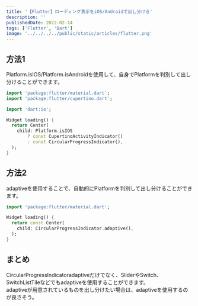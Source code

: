 ```yaml
---
title: '【Flutter】ローディング表示をiOS/Androidで出し分ける'
description: ''
publishedDate: 2022-02-14
tags: ['Flutter', 'Dart']
image: '../../../../public/static/articles/flutter.png'
---
```


## 方法1

Platform.isIOS/Platform.isAndroidを使用して、自身でPlatformを判別して出し分けることができます。

```dart
import 'package:flutter/material.dart';
import 'package:flutter/cupertino.dart';

import 'dart:io';

Widget loading() {
  return Center(
    child: Platform.isIOS
        ? const CupertinoActivityIndicator()
        : const CircularProgressIndicator(),
  );
}
```

## 方法2

adaptiveを使用することで、自動的にPlatformを判別して出し分けることができます。

```dart
import 'package:flutter/material.dart';

Widget loading() {
  return const Center(
    child: CircularProgressIndicator.adaptive(),
  );
}
```

## まとめ

CircularProgressIndicatoradaptiveだけでなく、SliderやSwitch、SwitchListTileなどでもadaptiveを使用することができます。  
adaptiveが用意されているものを出し分けたい場合は、adaptiveを使用するのが良さそう。
